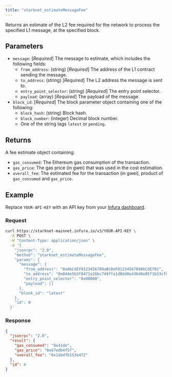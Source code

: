```yaml
---
title: "starknet_estimateMessageFee"
---
```



Returns an estimate of the L2 fee required for the network to process the specified L1 message, at
the specified block.

## Parameters

- `message`: [*Required*] The message to estimate, which includes the following fields:
  - `from_address`: (string) [*Required*] The address of the L1 contract sending the message.
  - `to_address`: (string) [*Required*] The L2 address the message is sent to.
  - `entry_point_selector`: (string) [*Required*] The entry point selector.
  - `payload`: (array) [*Required*] The payload of the message.
- `block_id`: [*Required*] The block parameter object containing one of the following:
  - `block_hash`: (string) Block hash.
  - `block_number`: (integer) Decimal block number.
  - One of the string tags `latest` or `pending`.

## Returns

A fee estimate object containing:

- `gas_consumed`: The Ethereum gas consumption of the transaction.
- `gas_price`: The gas price (in gwei) that was used in the cost estimation.
- `overall_fee`: The estimated fee for the transaction (in gwei), product of `gas_consumed` and `gas_price`.

## Example

Replace `YOUR-API-KEY` with an API key from your [Infura dashboard](https://infura.io/dashboard).

### Request

<Tabs>
<TabItem value="cURL">

```bash
curl https://starknet-mainnet.infura.io/v3/YOUR-API-KEY \
  -X POST \
  -H "Content-Type: application/json" \
  -d '{
    "jsonrpc": "2.0",
    "method": "starknet_estimateMessageFee",
    "params": {
      "message": {
        "from_address": "0xAbCdEf0123456789aBcDeF0123456789AbCdEf01",
        "to_address": "0x044e5b3f0471a26bc749ffa1d8dd8e43640e05f1b33cf05cef6adee6f5b1b4cf",
        "entry_point_selector": "0x00000",
        "payload": []
      },
      "block_id": "latest"
    },
    "id": 0
  }'
```

</TabItem>
</Tabs>

### Response

<Tabs>
<TabItem value="JSON">

```json
{
  "jsonrpc": "2.0",
  "result": {
    "gas_consumed": "0x41de",
    "gas_price": "0x67edb4f57",
    "overall_fee": "0x1abd7b153e472"
  },
  "id": 0
}
```

</TabItem>
</Tabs>
